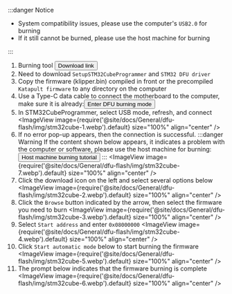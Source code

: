 :::danger Notice

* System compatibility issues, please use the computer's `USB2.0` for burning
* If it still cannot be burned, please use the host machine for burning

:::

1. Burning tool <Button variant="contained" disableElevation href="https://mellow-next.klipper.cn/docs/ResDownload/auxiliary_software/">Download link</Button>
2. Need to download `SetupSTM32CubeProgrammer` and `STM32 DFU driver`
3. Copy the firmware (klipper.bin) compiled in front or the precompiled `Katapult firmware` to any directory on the computer
4. Use a Type-C data cable to connect the motherboard to the computer, make sure it is already:<Button variant="contained" disableElevation href="/docs/ProductDoc/MainBoard/fly-d/fly-d5/flash/bl#enter-dfu-burning-mode">Enter DFU burning mode</Button>
5. In STM32CubeProgrammer, select USB mode, refresh, and connect
    <ImageView image={require('@site/docs/General/dfu-flash/img/stm32cube-1.webp').default} size="100%" align="center" />
6. If no error pop-up appears, then the connection is successful.
   :::danger Warning
    If the content shown below appears, it indicates a problem with the computer or software, please use the host machine for burning:<Button variant="contained" disableElevation href="/docs/ProductDoc/MainBoard/fly-d/fly-d5/flash/bl#burn-firmware">Host machine burning tutorial</Button>
    :::
    <ImageView image={require('@site/docs/General/dfu-flash/img/stm32cube-7.webp').default} size="100%" align="center" />
7. Click the download icon on the left and select several options below
    <ImageView image={require('@site/docs/General/dfu-flash/img/stm32cube-2.webp').default} size="100%" align="center" />
8. Click the `Browse` button indicated by the arrow, then select the firmware you need to burn
    <ImageView image={require('@site/docs/General/dfu-flash/img/stm32cube-3.webp').default} size="100%" align="center" />
9. Select `Start address` and enter `0x08000000`
    <ImageView image={require('@site/docs/General/dfu-flash/img/stm32cube-4.webp').default} size="100%" align="center" />
10. Click `Start automatic mode` below to start burning the firmware
    <ImageView image={require('@site/docs/General/dfu-flash/img/stm32cube-5.webp').default} size="100%" align="center" />
11. The prompt below indicates that the firmware burning is complete
    <ImageView image={require('@site/docs/General/dfu-flash/img/stm32cube-6.webp').default} size="100%" align="center" />
